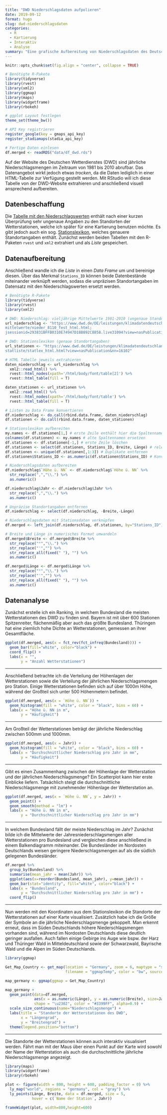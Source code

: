 ```yaml
---
title: "DWD Niederschlagsdaten aufpolieren"
date: 2019-09-12
format: hugo
slug: dwd-niederschlagsdaten
categories: 
  - R
  - Kartierung
  - Interaktiv
  - Analyse
summary: "Eine grafische Aufbereitung von Niederschlagsdaten des Deutschen Wetterdienstes."
---
```


```r
knitr::opts_chunk$set(fig.align = "center", collapse = TRUE)

# Benötigte R-Pakete
library(tidyverse)
library(rvest)
library(xml2)
library(ggmap)
library(maps)
library(widgetframe)
library(rbokeh)

# ggplot Layout festlegen
theme_set(theme_bw())

# API Key registrieren
register_google(key = gmaps_api_key)
register_stadiamaps(stadia_api_key)

# Fertige Daten einlesen
df.merged <- readRDS("data/df_dwd.rds")
```

Auf der Website des Deutschen Wetterdienstes (DWD) sind jährliche Niederschlagsmengen im Zeitraum von 1981 bis 2010 abrufbar. Das Datenangebot wirkt jedoch etwas *trocken*, da die Daten lediglich in einer HTML-Tabelle zur Verfügung gestellt werden. Mit RStudio will ich diese Tabelle von der DWD-Website extrahieren und anschließend visuell ansprechend aufbereiten.

## **Datenbeschaffung**

Die [Tabelle mit den Niederschlagswerten](https://www.dwd.de/DE/leistungen/klimadatendeutschland/mittelwerte/nieder_8110_fest_html.html;jsessionid=293831BFFB0310E74947D18B892C8858.live31094?view=nasPublication&nn=16102) enthält nach einer kurzen Überprüfung sehr ungenaue Angaben zu den Standorten der Wetterstationen, welche ich später für eine Kartierung benutzen möchte. Es gibt jedoch auch ein sog. [Stationslexikon](https://www.dwd.de/DE/leistungen/klimadatendeutschland/statliste/statlex_html.html?view=nasPublication&nn=16102), welches genauere Standortangaben enthält. Zunächst werden beiden Tabellen mit den R-Paketen `rvest` und `xml2` extrahiert und als *Liste* gespeichert.

## **Datenaufbereitung**

Anschließend wandle ich die *Liste* in einen *Data Frame* um und bereinige diesen. Über das Merkmal `Stations_ID` können beide Datenbestände miteinander verknüpft werden, sodass die unpräzisen Standortangaben im Datensatz mit den Niederschlagswerten ersetzt werden. 

```r
# Benötigte R-Pakete
library(tidyverse)
library(rvest)
library(xml2)

# DWD: Niederschlag: vieljährige Mittelwerte 1981-2010 (ungenaue Standortangaben)
url_niederschlag <- "https://www.dwd.de/DE/leistungen/klimadatendeutschland/
mittelwerte/nieder_8110_fest_html.html;
jsessionid=293831BFFB0310E74947D18B892C8858.live31094?view=nasPublication&nn=16102"

# DWD: Stationslexikon (genaue Standortangaben)
url_stationen <- "https://www.dwd.de/DE/leistungen/klimadatendeutschland/
statliste/statlex_html.html?view=nasPublication&nn=16102"

# HTML Tabelle jeweils extrahieren
daten_niederschlag <- url_niederschlag %>%
  xml2::read_html() %>%
  rvest::html_nodes(xpath='/html/body/font/table[2]') %>%
  rvest::html_table(fill = T)

daten_stationen <- url_stationen %>%
  xml2::read_html() %>%
  rvest::html_nodes(xpath='/html/body/font/table') %>%
  rvest::html_table(fill = T)

# Listen zu Data Frame konvertieren
df.niederschlag <- do.call(rbind.data.frame, daten_niederschlag)
df.stationen <- do.call(rbind.data.frame, daten_stationen)

# Stationslexikon aufbereiten
my.names <- df.stationen[1,] # erste Zeile enthält hier die Spaltennamen
colnames(df.stationen) <- my.names # alte Spaltennamen ersetzen
df.stationen <- df.stationen[-1,] # erste Zeile löschen
df.stationen <- select(df.stationen, Stations_ID, Breite, Länge) # relevante Merkmale
df.stationen <- unique(df.stationen[,1:3]) # Duplikate entfernen
df.stationen$Stations_ID <- as.numeric(df.stationen$Stations_ID) # Konvertieren

# Niederschlagsdaten aufbereiten
df.niederschlag$`Höhe ü. NN` <- df.niederschlag$`Höhe ü. NN` %>%
  str_replace(",","\\.") %>%
  as.numeric()

df.niederschlag$Jahr <- df.niederschlag$Jahr %>%
  str_replace(",","\\.") %>%
  as.numeric()

# Unpräzise Standortangaben entfernen
df.niederschlag <- select(df.niederschlag, -Breite,-Länge)

# Niederschlagsdaten mit Stationsdaten verknüpfen
df.merged <- left_join(df.niederschlag, df.stationen, by="Stations_ID")

# Breite und Länge in numerisches Format umwandeln
df.merged$Breite <- df.merged$Breite %>%
  str_replace("°","\\.") %>%
  str_replace("'","") %>%
  str_replace_all(fixed(" "), "") %>%
  as.numeric()

df.merged$Länge <- df.merged$Länge %>%
  str_replace("°","\\.") %>%
  str_replace("'","") %>%
  str_replace_all(fixed(" "), "") %>%
  as.numeric()
```

## **Datenanalyse**

Zunächst erstelle ich ein Ranking, in welchem Bundesland die meisten Wetterstationen des DWD zu finden sind. Bayern ist mit über 600 Stationen Spitzenreiter, flächenmäßig aber auch das größte Bundesland. Thüringen hat eine ziemlich hohe Dichte an Wetterstationen, gemessen an ihrer Gesamtfläche.

```r
ggplot(df.merged, aes(x = fct_rev(fct_infreq(Bundesland)))) +
  geom_bar(fill="white", color="black") +
  coord_flip() +
  labs(x = "",
       y = "Anzahl Wetterstationen")

```

*****

Anschließend betrachte ich die Verteilung der Höhenlagen der Wetterstationen sowie die Verteilung der jährlichen Niederschlagsmengen pro Station. Einige Wetterstationen befinden sich auf über 1000m Höhe, während der Großteil sich unter 500 Höhenmetern befindet. 

```r
ggplot(df.merged, aes(x = `Höhe ü. NN`)) +
  geom_histogram(fill = "white", color = "black", bins = 60) +
  labs(x = "Höhe ü. NN in m",
       y = "Häufigkeit")
```

*****

Am Großteil der Wetterstationen beträgt der jährliche Niederschlag zwischen 500mm und 1000mm.

```r
ggplot(df.merged, aes(x = Jahr)) +
  geom_histogram(fill = "white", color = "black", bins = 60) +
  labs(x = "Durchschnittlicher Niederschlag pro Jahr in mm",
       y = "Häufigkeit")
```

*****

Gibt es einen Zusammenhang zwischen der Höhenlage der Wetterstation und der jährlichen Niederschlagsmenge? Ein Scatterplot kann hier erste Einblicke liefern. Tatsächlich steigt die durchschnittliche Niederschlagsmenge mit zunehmender Höhenlage der Wetterstation an.

```r
ggplot(df.merged, aes(x = `Höhe ü. NN`, y = Jahr)) +
  geom_point() +
  geom_smooth(method = "lm") + 
  labs(x = "Höhe ü. NN in m",
       y = "Durchschnittlicher Niederschlag pro Jahr in mm")
```

*****

In welchem Bundesland fällt der meiste Niederschlag im Jahr? Zunächst bilde ich die Mittelwerte der Jahresniederschlagsmengen aller Wetterstationen pro Bundesland und vergleichen diese anschließend in einem Balkendiagramm miteinander. Die Bundesländer im Nordosten Deutschlands weisen geringere Niederschlagsmengen auf als die südlich gelegenen Bundesländer.

```r
df.merged %>%
  group_by(Bundesland) %>%
  summarise(mean_jahr = mean(Jahr)) %>%
  ggplot(aes(x=reorder(Bundesland, mean_jahr), y=mean_jahr)) +
  geom_bar(stat="identity", fill="white", color="black") +
  labs(x = "Bundesland",
       y = "Durchschnittlicher Niederschlag pro Jahr in mm") +
  coord_flip()
```

*****

Nun werden mit den Koordinaten aus dem Stationslexikon die Standorte der Wetterstationen auf einer Karte visualisiert. Zusätzlich habe ich die Größe der Symbole an die jährliche Niederschlagsmenge gekoppelt. Man erkennt erneut, dass im Süden Deutschlands höhere Niederschlagsmengen vorhanden sind, während im Nordosten Deutschlands diese deutlich geringer ausfallen. Auch fallen einige Gebirge ins Auge wie bspw. der Harz und Thüringer Wald in Mitteldeutschland sowie der Schwarzwald, Bayrische Wald und die Alpen im Süden Deutschlands.

```r
library(ggmap)

Get_Map_Country <- get_map(location = "Germany", zoom = 6, maptype = "stamen_toner_background", 
                           filename = "ggmapTemp", color = "bw", source = "stadia")

map_germany <- ggmap(ggmap = Get_Map_Country)

map_germany + 
  geom_point(data=df.merged, 
             aes(x = as.numeric(Länge), y = as.numeric(Breite), size=Jahr), 
             shape = "\u2302", color = "#3399FF", alpha=0.9) +
  scale_size_continuous(name="Niederschlagsmenge") + 
  labs(title = "Standorte der Wetterstationen des DWD", 
       x = "Längengrad", 
       y = "Breitengrad") +
  theme(legend.position="bottom")
```

*****

Die Standorte der Wetterstationen können auch interaktiv visualisiert werden. Fährt man mit der Maus über einen Punkt auf der Karte wird sowohl der Name der Wetterstation als auch die durchschnittliche jährliche Niederschlagsmenge angezeigt.

```r
library(maps)
library(widgetframe)
library(rbokeh)

plot <- figure(width = 800, height = 600, padding_factor = 0) %>%
  ly_map("world", regions = "germany", col = "gray") %>%
  ly_points(Länge, Breite, data = df.merged, size = 5,
            hover = c(`Name der Station`, Jahr))

frameWidget(plot, width=800,height=600)
```
